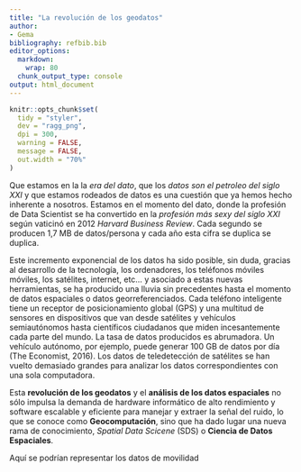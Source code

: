 ```yaml
---
title: "La revolución de los geodatos"
author:
- Gema
bibliography: refbib.bib
editor_options:
  markdown:
    wrap: 80
  chunk_output_type: console
output: html_document
---
```


```r
knitr::opts_chunk$set(
  tidy = "styler",
  dev = "ragg_png",
  dpi = 300,
  warning = FALSE,
  message = FALSE,
  out.width = "70%"
)
```


Que estamos en la la *era del dato*, que los *datos son el petroleo del siglo XXI* y que estamos rodeados de datos es una cuestión que ya hemos hecho inherente a nosotros. Estamos en el momento del dato, donde la profesión de Data Scientist se ha convertido en la *profesión más sexy del siglo XXI* según vaticinó en 2012 *Harvard Business Review*. Cada segundo se producen 1,7 MB de datos/persona y cada año esta cifra se duplica se duplica. 

Este incremento exponencial de los datos ha sido posible, sin duda, gracias al desarrollo de la tecnología, los ordenadores, los teléfonos móviles móviles, los satélites, internet, etc... y asociado a estas nuevas herramientas, se ha producido una lluvia sin precedentes hasta el momento de datos espaciales o datos georreferenciados. Cada teléfono inteligente tiene un receptor de posicionamiento global (GPS) y una multitud de sensores en dispositivos que van desde satélites y vehículos semiautónomos hasta científicos ciudadanos que miden incesantemente cada parte del mundo. La tasa de datos producidos es abrumadora. Un vehículo autónomo, por ejemplo, puede generar 100 GB de datos por día (The Economist, 2016). Los datos de teledetección de satélites se han vuelto demasiado grandes para analizar los datos correspondientes con una sola computadora.

Esta **revolución de los geodatos** y el **análisis de los datos espaciales** no sólo impulsa la demanda de hardware informático de alto rendimiento y software escalable y eficiente para manejar y extraer la señal del ruido, lo que se conoce como **Geocomputación**, sino que ha dado lugar una nueva rama de conocimiento, *Spatial Data Scicene* (SDS) o **Ciencia de Datos Espaciales**.



Aquí se podrían representar los datos de movilidad
